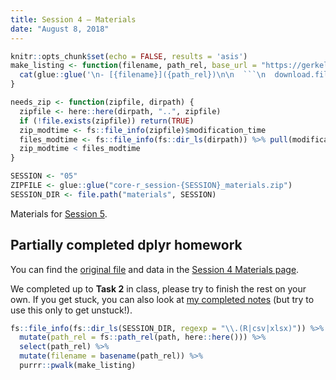 ```yaml
---
title: Session 4 — Materials
date: "August 8, 2018"
---
```


```r
knitr::opts_chunk$set(echo = FALSE, results = 'asis')
make_listing <- function(filename, path_rel, base_url = "https://gerkelab.github.io/core-r-course") {
  cat(glue::glue('\n- [{filename}]({path_rel})\n\n  ```\n  download.file("{file.path(base_url, path_rel)}", "{filename}")\n  ```\n\n'))
}

needs_zip <- function(zipfile, dirpath) {
  zipfile <- here::here(dirpath, "..", zipfile)
  if (!file.exists(zipfile)) return(TRUE)
  zip_modtime <- fs::file_info(zipfile)$modification_time
  files_modtime <- fs::file_info(fs::dir_ls(dirpath)) %>% pull(modification_time) %>% max()
  zip_modtime < files_modtime
}

SESSION <- "05"
ZIPFILE <- glue::glue("core-r_session-{SESSION}_materials.zip")
SESSION_DIR <- file.path("materials", SESSION)
```

Materials for [Session 5](session_05.html).

## Partially completed [dplyr]{.pkg} homework

You can find the [original file](https://gerkelab.github.io/core-r-course/materials/04/cancer_registry_dplyr.R)
and data in the [Session 4 Materials page](session_04_materials.html).

We completed up to **Task 2** in class, please try to finish the rest on your own.
If you get stuck, you can also look at [my completed notes](https://gerkelab.github.io/core-r-course/materials/04/cancer_registry_dplyr.html)
(but try to use this only to get unstuck!).

```r
fs::file_info(fs::dir_ls(SESSION_DIR, regexp = "\\.(R|csv|xlsx)")) %>%
  mutate(path_rel = fs::path_rel(path, here::here())) %>% 
  select(path_rel) %>% 
  mutate(filename = basename(path_rel)) %>% 
  purrr::pwalk(make_listing)
```
